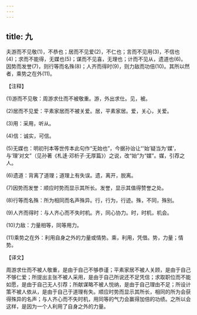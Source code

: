 ```yaml
---
---
---
```

title: 九
---



夫游而不见敬(1)，不恭也；居而不见爱(2)，不仁也；言而不见用(3)，不信也(4)；求而不能得，无媒也(5)；谋而不见喜，无理也；计而不见从，遗道也(6)。因势而发誉(7)，则行等而名殊(8)；人齐而得时(9)，则力敌而功倍(10)。其所以然者，乘势之在外(11)。

【注释】

(1)游而不见敬：周游求仕而不被敬重。游，外出求仕。见，被。

(2)居而不见爱：平素家居而不被关爱。居，平素家居。爱，关心，关爱。

(3)用：采用，听从。

(4)信：诚实，可信。

(5)无媒也：明初刊本等世传本此句作“无始也”，今据孙诒让“‘始’疑当为‘媒’，与‘理’对文”（见孙著《札迻·邓析子·无厚篇》）之说，改“始”为“媒”。媒，引荐之人。

(6)遗道：背离了道理；道理上有失误。遗，离开，脱离。

(7)因势而发誉：顺应时势而显示其所长。发誉，显示其值得赞誉之处。

(8)行等而名殊：所为相同而名声殊异。行，行为，行迹。殊，不同，殊别。

(9)人齐而得时：与人齐心而不失时机。齐，同心协力。时，时机，机会。

(10)力敌：力量相等，同等用力。

(11)乘势之在外：利用自身之外的力量或情势。乘，利用，凭借。势，力量；情势。

【译文】

周游求仕而不被人敬重，是由于自己不够恭谨；平素家居不被人关顾，是由于自己不够仁爱；所提出主张不被人采用，是由于自己所说还不足凭信；求取职位而不能如愿，是由于自己无人引荐；所献谋略不被人悦纳，是由于自己理由不足；所设计策不被人依从，是由于自己于道理有失。顺应时势而显示其所长，相同的所为会获得殊异的名声；与人齐心而不失时机，用同等的气力会赢得加倍的功绩。之所以会这样，是因为一个人利用了自身之外的力量。